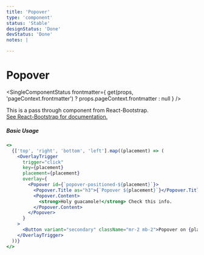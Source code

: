 ```yaml
---
title: 'Popover'
type: 'component'
status: 'Stable'
designStatus: 'Done'
devStatus: 'Done'
notes: |

---
```



# Popover

<SingleComponentStatus
  frontmatter={
    get(props, 'pageContext.frontmatter') ? props.pageContext.frontmatter : null
  }
/>

<p style={{ fontSize: '1.5em' }}>
  This is a pass through component from React-Bootstrap.<br/>
  <a href="https://react-bootstrap.github.io/components/overlays/#popovers" target="_blank" rel="noopener noreferrer">
    See React-Bootstrap for documentation.
  </a>
</p>

##### Basic Usage

```jsx live
<>
  {['top', 'right', 'bottom', 'left'].map((placement) => (
    <OverlayTrigger
      trigger="click"
      key={placement}
      placement={placement}
      overlay={
        <Popover id={`popover-positioned-${placement}`}>
          <Popover.Title as="h3">{`Popover ${placement}`}</Popover.Title>
          <Popover.Content>
            <strong>Holy guacamole!</strong> Check this info.
          </Popover.Content>
        </Popover>
      }
    >
      <Button variant="secondary" className="mr-2 mb-2">Popover on {placement}</Button>
    </OverlayTrigger>
  ))}
</>
```
